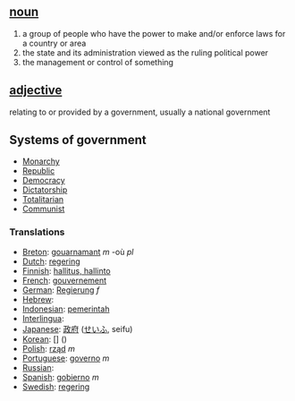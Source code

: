 ==[[noun]]==

# a group of people who have the power to make and/or enforce laws for a country or area
# the state and its administration viewed as the ruling political power
# the management or control of something

==[[adjective]]==

relating to or provided by a government, usually a national government

==Systems of government==
*[[Monarchy]]
*[[Republic]]
*[[Democracy]]
*[[Dictatorship]]
*[[Totalitarian]]
*[[Communist]]

===Translations===
*[[Breton]]: [[gouarnamant]] ''m'' -où ''pl''
*[[Dutch]]: [[regering]]
*[[Finnish]]: [[hallitus, hallinto]]
*[[French]]: [[gouvernement]]
*[[German]]: [[Regierung]] ''f''
*[[Hebrew]]: [[]] '' ''
*[[Indonesian]]: [[pemerintah]]
*[[Interlingua]]: [[]]
*[[Japanese]]: [[政府]] ([[せいふ]], seifu)
*[[Korean]]: [[]] [] ()
*[[Polish]]: [[rząd]] ''m''
*[[Portuguese]]: [[governo]] ''m''
*[[Russian]]: [[]]
*[[Spanish]]: [[gobierno]] ''m''
*[[Swedish]]: [[regering]]